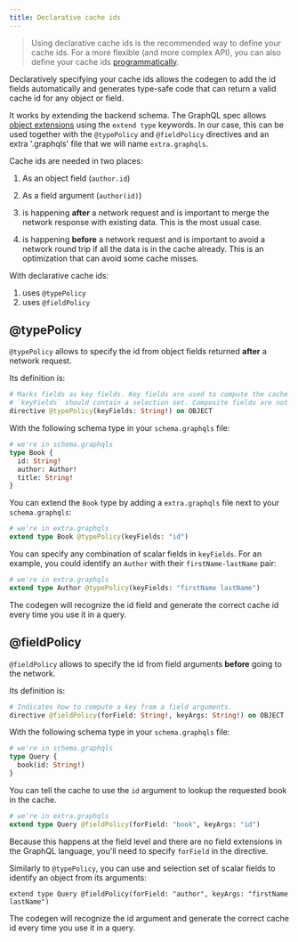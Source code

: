 ```yaml
---
title: Declarative cache ids
---
```


> Using declarative cache ids is the recommended way to define your cache ids. For a more flexible (and more complex API), you can also define your cache ids [programmatically](programmatic-ids).

Declaratively specifying your cache ids allows the codegen to add the id fields automatically and generates type-safe code that can return a valid cache id for any object or field.

It works by extending the backend schema. The GraphQL spec allows [object extensions](https://spec.graphql.org/draft/#sec-Object-Extensions) using the `extend type` keywords. In our case, this can be used together with the `@typePolicy` and `@fieldPolicy` directives and an extra '.graphqls' file that we will name `extra.graphqls`.

Cache ids are needed in two places:

1. As an object field (`author.id`)
2. As a field argument (`author(id)`)

1. is happening **after** a network request and is important to merge the network response with existing data. This is the most usual case.
2. is happening **before** a network request and is important to avoid a network round trip if all the data is in the cache already. This is an optimization that can avoid some cache misses.

With declarative cache ids:

1. uses `@typePolicy`
2. uses `@fieldPolicy`

## @typePolicy

`@typePolicy` allows to specify the id from object fields returned **after** a network request.

Its definition is:

```graphql
# Marks fields as key fields. Key fields are used to compute the cache key of an object
# `keyFields` should contain a selection set. Composite fields are not supported yet.
directive @typePolicy(keyFields: String!) on OBJECT
```

With the following schema type in your `schema.graphqls` file:

```graphql
# we're in schema.graphqls
type Book {
  id: String!
  author: Author!
  title: String!
}
```

You can extend the `Book` type by adding a `extra.graphqls` file next to your `schema.graphqls`:

```graphql
# we're in extra.graphqls
extend type Book @typePolicy(keyFields: "id")
```

You can specify any combination of scalar fields in `keyFields`. For an example, you could identify an `Author` with their `firstName-lastName` pair:

```graphql
# we're in extra.graphqls
extend type Author @typePolicy(keyFields: "firstName lastName")
```

The codegen will recognize the id field and generate the correct cache id every time you use it in a query.

## @fieldPolicy

`@fieldPolicy` allows to specify the id from field arguments **before** going to the network.

Its definition is:

```graphql
# Indicates how to compute a key from a field arguments.
directive @fieldPolicy(forField: String!, keyArgs: String!) on OBJECT
```

With the following schema type in your `schema.graphqls` file:

```graphql
# we're in schema.graphqls
type Query {
  book(id: String!)
}
```

You can tell the cache to use the `id` argument to lookup the requested book in the cache.

```graphql
# we're in extra.graphqls
extend type Query @fieldPolicy(forField: "book", keyArgs: "id")
```

Because this happens at the field level and there are no field extensions in the GraphQL language, you'll need to specify `forField` in the directive.

Similarly to `@typePolicy`, you can use and selection set of scalar fields to identify an object from its arguments:

```
extend type Query @fieldPolicy(forField: "author", keyArgs: "firstName lastName")
```

The codegen will recognize the id argument and generate the correct cache id every time you use it in a query.